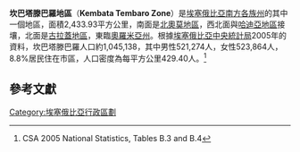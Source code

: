 '''坎巴塔滕巴羅地區'''（'''Kembata Tembaro Zone'''）是[[埃塞俄比亞|埃塞俄比亞]][[南方各族州|南方各族州]]的其中一個地區，面積2,433.93平方公里，南面是[[北奧莫地區|北奧莫地區]]，西北面與[[哈迪亞地區|哈迪亞地區]]接壤，北面是[[古拉蓋地區|古拉蓋地區]]，東臨[[奧羅米亞州|奧羅米亞州]]。根據[[埃塞俄比亞中央統計局|埃塞俄比亞中央統計局]]2005年的資料，坎巴塔滕巴羅人口約1,045,138，其中男性521,274人，女性523,864人，8.8%居民住在市區，人口密度為每平方公里429.40人。<ref>CSA 2005 National Statistics, Tables B.3 and B.4</ref>

== 參考文獻 ==
{{reflist}}
{{coord|display=title}}
{{ethiopia-geo-stub}}

[[Category:埃塞俄比亞行政區劃|Category:埃塞俄比亞行政區劃]]